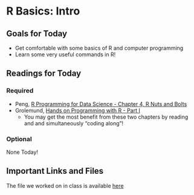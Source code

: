 # R Basics: Intro

## Goals for Today {-} 

* Get comfortable with some basics of R and computer programming 
* Learn some very useful commands in R! 

## Readings for Today {-} 

### Required {-}

* Peng, [R Programming for Data Science - Chapter 4, R Nuts and Bolts](https://bookdown.org/rdpeng/rprogdatascience/r-nuts-and-bolts.html) 
* Grolemund, [Hands on Programming with R - Part I](https://rstudio-education.github.io/hopr/project-1-weighted-dice.html)
  * You may get the most benefit from these two chapters by reading and and simultaneously "coding along"!

### Optional {-}

None Today! 

## Important Links and Files {-}
The file we worked on in class is available [here](https://github.com/kylescotshank/applied_data_science/blob/master/Week2_Class1_InClassExamples.R)
